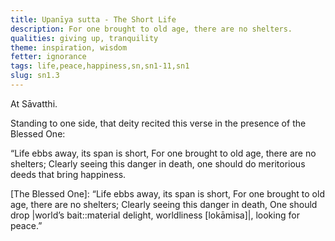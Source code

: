 ```yaml
---
title: Upanīya sutta - The Short Life
description: For one brought to old age, there are no shelters.
qualities: giving up, tranquility
theme: inspiration, wisdom
fetter: ignorance
tags: life,peace,happiness,sn,sn1-11,sn1
slug: sn1.3
---
```


At Sāvatthi.

Standing to one side, that deity recited this verse in the presence of the Blessed One:

“Life ebbs away, its span is short,
For one brought to old age, there are no shelters;
Clearly seeing this danger in death,
one should do meritorious deeds that bring happiness.

[The Blessed One]: “Life ebbs away, its span is short,
For one brought to old age, there are no shelters;
Clearly seeing this danger in death,
One should drop |world’s bait::material delight, worldliness [lokāmisa]|, looking for peace.”